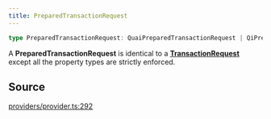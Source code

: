 ```yaml
---
title: PreparedTransactionRequest
---
```


```ts
type PreparedTransactionRequest: QuaiPreparedTransactionRequest | QiPreparedTransactionRequest;
```

A **PreparedTransactionRequest** is identical to a [**TransactionRequest**](/content/type-aliases/TransactionRequest) except all the
property types are strictly enforced.

## Source

[providers/provider.ts:292](https://github.com/dominant-strategies/quais.js/blob/40f3917383e9421179ebdbc4076b907a7d088144/src/providers/provider.ts#L292)
